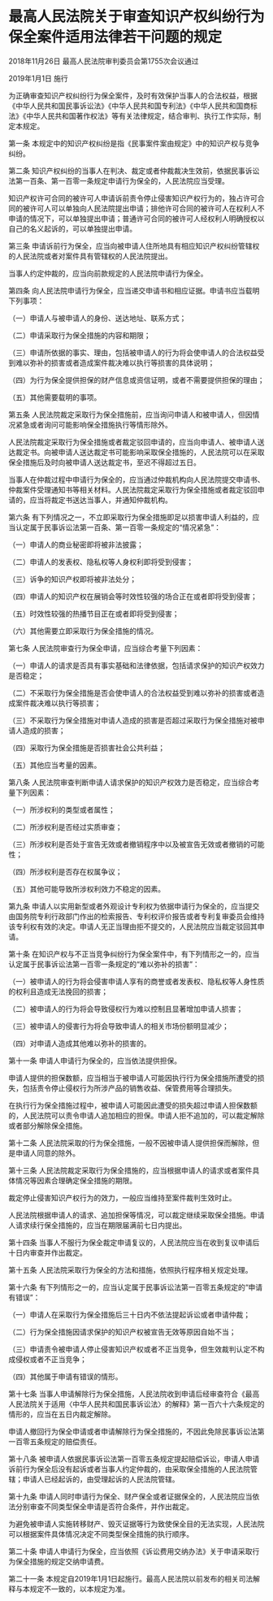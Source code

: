 # 最高人民法院关于审查知识产权纠纷行为保全案件适用法律若干问题的规定

2018年11月26日 最高人民法院审判委员会第1755次会议通过

2019年1月1日 施行

  

为正确审查知识产权纠纷行为保全案件，及时有效保护当事人的合法权益，根据《中华人民共和国民事诉讼法》《中华人民共和国专利法》《中华人民共和国商标法》《中华人民共和国著作权法》等有关法律规定，结合审判、执行工作实际，制定本规定。

第一条 本规定中的知识产权纠纷是指《民事案件案由规定》中的知识产权与竞争纠纷。

第二条 知识产权纠纷的当事人在判决、裁定或者仲裁裁决生效前，依据民事诉讼法第一百条、第一百零一条规定申请行为保全的，人民法院应当受理。

知识产权许可合同的被许可人申请诉前责令停止侵害知识产权行为的，独占许可合同的被许可人可以单独向人民法院提出申请；排他许可合同的被许可人在权利人不申请的情况下，可以单独提出申请；普通许可合同的被许可人经权利人明确授权以自己的名义起诉的，可以单独提出申请。

第三条 申请诉前行为保全，应当向被申请人住所地具有相应知识产权纠纷管辖权的人民法院或者对案件具有管辖权的人民法院提出。

当事人约定仲裁的，应当向前款规定的人民法院申请行为保全。

第四条 向人民法院申请行为保全，应当递交申请书和相应证据。申请书应当载明下列事项：

（一）申请人与被申请人的身份、送达地址、联系方式；

（二）申请采取行为保全措施的内容和期限；

（三）申请所依据的事实、理由，包括被申请人的行为将会使申请人的合法权益受到难以弥补的损害或者造成案件裁决难以执行等损害的具体说明；

（四）为行为保全提供担保的财产信息或资信证明，或者不需要提供担保的理由；

（五）其他需要载明的事项。

第五条 人民法院裁定采取行为保全措施前，应当询问申请人和被申请人，但因情况紧急或者询问可能影响保全措施执行等情形除外。

人民法院裁定采取行为保全措施或者裁定驳回申请的，应当向申请人、被申请人送达裁定书。向被申请人送达裁定书可能影响采取保全措施的，人民法院可以在采取保全措施后及时向被申请人送达裁定书，至迟不得超过五日。

当事人在仲裁过程中申请行为保全的，应当通过仲裁机构向人民法院提交申请书、仲裁案件受理通知书等相关材料。人民法院裁定采取行为保全措施或者裁定驳回申请的，应当将裁定书送达当事人，并通知仲裁机构。

第六条 有下列情况之一，不立即采取行为保全措施即足以损害申请人利益的，应当认定属于民事诉讼法第一百条、第一百零一条规定的“情况紧急”：

（一）申请人的商业秘密即将被非法披露；

（二）申请人的发表权、隐私权等人身权利即将受到侵害；

（三）诉争的知识产权即将被非法处分；

（四）申请人的知识产权在展销会等时效性较强的场合正在或者即将受到侵害；

（五）时效性较强的热播节目正在或者即将受到侵害；

（六）其他需要立即采取行为保全措施的情况。

第七条 人民法院审查行为保全申请，应当综合考量下列因素：

（一）申请人的请求是否具有事实基础和法律依据，包括请求保护的知识产权效力是否稳定；

（二）不采取行为保全措施是否会使申请人的合法权益受到难以弥补的损害或者造成案件裁决难以执行等损害；

（三）不采取行为保全措施对申请人造成的损害是否超过采取行为保全措施对被申请人造成的损害；

（四）采取行为保全措施是否损害社会公共利益；

（五）其他应当考量的因素。

第八条 人民法院审查判断申请人请求保护的知识产权效力是否稳定，应当综合考量下列因素：

（一）所涉权利的类型或者属性；

（二）所涉权利是否经过实质审查；

（三）所涉权利是否处于宣告无效或者撤销程序中以及被宣告无效或者撤销的可能性；

（四）所涉权利是否存在权属争议；

（五）其他可能导致所涉权利效力不稳定的因素。

第九条 申请人以实用新型或者外观设计专利权为依据申请行为保全的，应当提交由国务院专利行政部门作出的检索报告、专利权评价报告或者专利复审委员会维持该专利权有效的决定。申请人无正当理由拒不提交的，人民法院应当裁定驳回其申请。

第十条 在知识产权与不正当竞争纠纷行为保全案件中，有下列情形之一的，应当认定属于民事诉讼法第一百零一条规定的“难以弥补的损害”：

（一）被申请人的行为将会侵害申请人享有的商誉或者发表权、隐私权等人身性质的权利且造成无法挽回的损害；

（二）被申请人的行为将会导致侵权行为难以控制且显著增加申请人损害；

（三）被申请人的侵害行为将会导致申请人的相关市场份额明显减少；

（四）对申请人造成其他难以弥补的损害的。

第十一条 申请人申请行为保全的，应当依法提供担保。

申请人提供的担保数额，应当相当于被申请人可能因执行行为保全措施所遭受的损失，包括责令停止侵权行为所涉产品的销售收益、保管费用等合理损失。

在执行行为保全措施过程中，被申请人可能因此遭受的损失超过申请人担保数额的，人民法院可以责令申请人追加相应的担保。申请人拒不追加的，可以裁定解除或者部分解除保全措施。

第十二条 人民法院采取的行为保全措施，一般不因被申请人提供担保而解除，但是申请人同意的除外。

第十三条 人民法院裁定采取行为保全措施的，应当根据申请人的请求或者案件具体情况等因素合理确定保全措施的期限。

裁定停止侵害知识产权行为的效力，一般应当维持至案件裁判生效时止。

人民法院根据申请人的请求、追加担保等情况，可以裁定继续采取保全措施。申请人请求续行保全措施的，应当在期限届满前七日内提出。

第十四条 当事人不服行为保全裁定申请复议的，人民法院应当在收到复议申请后十日内审查并作出裁定。

第十五条 人民法院采取行为保全的方法和措施，依照执行程序相关规定处理。

第十六条 有下列情形之一的，应当认定属于民事诉讼法第一百零五条规定的“申请有错误”：

（一）申请人在采取行为保全措施后三十日内不依法提起诉讼或者申请仲裁；

（二）行为保全措施因请求保护的知识产权被宣告无效等原因自始不当；

（三）申请责令被申请人停止侵害知识产权或者不正当竞争，但生效裁判认定不构成侵权或者不正当竞争；

（四）其他属于申请有错误的情形。

第十七条 当事人申请解除行为保全措施，人民法院收到申请后经审查符合《最高人民法院关于适用〈中华人民共和国民事诉讼法〉的解释》第一百六十六条规定的情形的，应当在五日内裁定解除。

申请人撤回行为保全申请或者申请解除行为保全措施的，不因此免除民事诉讼法第一百零五条规定的赔偿责任。

第十八条 被申请人依据民事诉讼法第一百零五条规定提起赔偿诉讼，申请人申请诉前行为保全后没有起诉或者当事人约定仲裁的，由采取保全措施的人民法院管辖；申请人已经起诉的，由受理起诉的人民法院管辖。

第十九条 申请人同时申请行为保全、财产保全或者证据保全的，人民法院应当依法分别审查不同类型保全申请是否符合条件，并作出裁定。

为避免被申请人实施转移财产、毁灭证据等行为致使保全目的无法实现，人民法院可以根据案件具体情况决定不同类型保全措施的执行顺序。

第二十条 申请人申请行为保全，应当依照《诉讼费用交纳办法》关于申请采取行为保全措施的规定交纳申请费。

第二十一条 本规定自2019年1月1日起施行。最高人民法院以前发布的相关司法解释与本规定不一致的，以本规定为准。